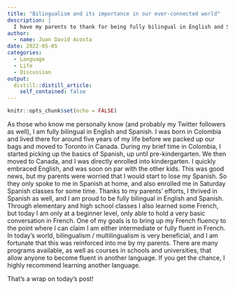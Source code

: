 ```yaml
---
title: "Bilingualism and its importance in our ever-connected world"
description: |
  I have my parents to thank for being fully bilingual in English and Spanish.
author:
  - name: Juan David Acosta
date: 2022-05-05
categories:
  - Language
  - Life
  - Discussion
output:
  distill::distill_article:
    self_contained: false
---
```



```r
knitr::opts_chunk$set(echo = FALSE)
```

As those who know me personally know (and probably my Twitter followers as well), I am fully bilingual in English and Spanish. I was born in Colombia and lived there for around five years of my life before we packed up our bags and moved to Toronto in Canada. During my brief time in Colombia, I started picking up the basics of Spanish, up until pre-kindergarten. We then moved to Canada, and I was directly enrolled into kindergarten. I quickly embraced English, and was soon on par with the other kids. This was good news, but my parents were worried that I would start to lose my Spanish. So they only spoke to me in Spanish at home, and also enrolled me in Saturday Spanish classes for some time. Thanks to my parents' efforts, I thrived in Spanish as well, and I am proud to be fully bilingual in English and Spanish. Through elementary and high school classes I also learned some French, but today I am only at a beginner level, only able to hold a very basic conversation in French. One of my goals is to bring up my French fluency to the point where I can claim I am either intermediate or fully fluent in French. In today's world, bilingualism / multilingualism is very beneficial, and I am fortunate that this was reinforced into me by my parents. There are many programs available, as well as courses in schools and universities, that allow anyone to become fluent in another language. If you get the chance, I highly recommend learning another language.

That's a wrap on today's post!
